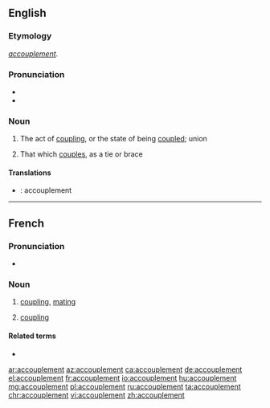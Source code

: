 ==English==

===Etymology===
{{borrowing|fr|lang=en}} ''[[accouplement#French|accouplement]]''.

===Pronunciation===
* {{IPA|/əˈkʌpəlmənt/|lang=en}}
* {{audio|en-us-accouplement.ogg|Audio (US)|lang=en}}

===Noun===
{{en-noun}}

# {{context|rare|lang=en}} The act of [[coupling]], or the state of being [[coupled]]; union
#:{{rfquotek|Caxton}}
# {{context|rare|lang=en}} That which [[couples]], as a tie or brace

====Translations====
{{trans-top|The act of coupling, or the state of being coupled}}
{{trans-mid}}
{{trans-bottom}}

{{trans-top|That which couples, as a tie or brace}}
{{trans-mid}}
{{trans-bottom}}
{{checktrans-top}}
* {{ttbc|fr}}: accouplement
{{checktrans-bottom}}
----
==French==

===Pronunciation===
* {{audio|Fr-accouplement.ogg|Audio|lang=fr}}

===Noun===
{{fr-noun|m}}

# [[coupling]], [[mating]]
# {{cx|mechanics|lang=en}} [[coupling]]

====Related terms====
* {{l|fr|accoupler}}

[[ar:accouplement]]
[[az:accouplement]]
[[ca:accouplement]]
[[de:accouplement]]
[[el:accouplement]]
[[fr:accouplement]]
[[io:accouplement]]
[[hu:accouplement]]
[[mg:accouplement]]
[[pl:accouplement]]
[[ru:accouplement]]
[[ta:accouplement]]
[[chr:accouplement]]
[[vi:accouplement]]
[[zh:accouplement]]